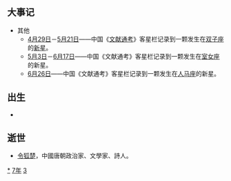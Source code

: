 {{Unreferenced|time=2021-06-11T12:56:59+00:00}}
{{yearTOC|837|唐'''[[開成|開成]]二年'''；南诏'''[[保和|保和]]十四年'''；吐蕃'''[[彝泰|彝泰]]二十三年'''；日本'''[[承和_(仁明天皇)|承和]]四年'''；渤海国'''[[咸和_(大彝震)|咸和]]七年'''}}

== 大事记 ==
* 其他
** [[4月29日|4月29日]]－[[5月21日|5月21日]]——中国《[[文献通考|文献通考]]》客星栏记录到一颗发生在[[双子座|双子座]]的[[新星|新星]]。
** [[5月3日|5月3日]]－[[6月17日|6月17日]]——中国《文献通考》客星栏记录到一颗发生在[[室女座|室女座]]的新星。
** [[6月26日|6月26日]]——中国《文献通考》客星栏记录到一颗发生在[[人马座|人马座]]的新星。

== 出生 ==
*

== 逝世 ==
{{Wikisource year mention}}
*[[令狐楚|令狐楚]]，中國唐朝政治家、文學家、詩人。

[[Category:837年|*]]
[[Category:830年代|7年]]
[[Category:9世纪各年|3]]